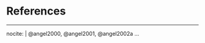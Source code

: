 <!--
The bib chunk below must go last in this document according to how R Markdown renders.  More info is at http://rmarkdown.rstudio.com/authoring_bibliographies_and_citations.html
-->

\backmatter

<!-- 
If you'd like to change the name of the bibliography to something else,
delete "References" below and replace it with the new name. 
-->

# References {-}
<!--
This manually sets the header for this unnumbered chapter.
-->
\markboth{References}{References}
<!--
To remove the indentation of the first entry.
-->
\noindent

<!--
To create a hanging indent and spacing between entries. This line may need 
to be removed for styles that don't require the hanging indent.
-->

\setlength{\parindent}{-0.20in}


<!--
Add other entries into the list below if you'd like them to appear in the bibliography even if they weren't explicitly cited in the document. You can delete the below if you do not wish to include additional references. 

-->

---
nocite: | 
  @angel2000, @angel2001, @angel2002a
...
